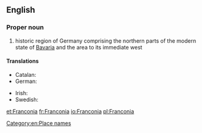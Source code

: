 ==English==
{{wikipedia}}

===Proper noun===
{{en-proper noun}}

# historic region of Germany comprising the northern parts of the modern state of [[Bavaria]] and the area to its immediate west

====Translations====
{{trans-top|region of Germany}}
* Catalan: {{t|ca|Francònia|f}}
* German: {{t+|de|Franken}}
{{trans-mid}}
* Irish: {{t|ga|an Fhrancóin|f}}
* Swedish: {{t+|sv|Franken|n}}
{{trans-bottom}}

[[Category:en:Place names]]

[[et:Franconia]]
[[fr:Franconia]]
[[io:Franconia]]
[[pl:Franconia]]